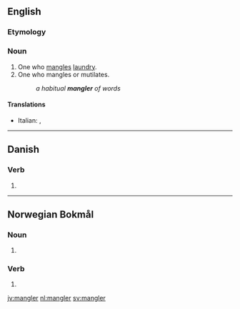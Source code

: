 ==English==

===Etymology===
{{affix|en|mangle|-er|id2=agent noun}}

===Noun===
{{en-noun}}

# One who [[mangle]]s [[laundry]].
# One who mangles or mutilates.
#: ''a habitual '''mangler''' of words''

====Translations====
{{trans-top|person who mangles laundry}}
* Italian: {{t|it|manganatore|m}}, {{t|it|manganatrice|f}}
{{trans-mid}}
{{trans-bottom}}

----

==Danish==

===Verb===
{{head|da|verb form}}

# {{present tense of|mangle|lang=da}}

----

==Norwegian Bokmål==

===Noun===
{{head|nb|noun form|g=m}}

# {{inflection of|mangel||indefinite|p|lang=nb}}

===Verb===
{{head|nb|verb form}}

# {{form of|present tense|mangle|lang=nb}}

[[jv:mangler]]
[[nl:mangler]]
[[sv:mangler]]